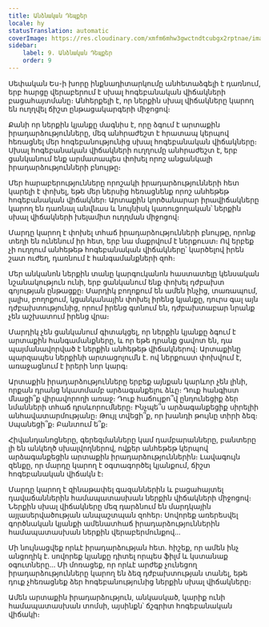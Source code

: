 ```yaml
---
title: Անձնական Դեպքեր
locale: hy
statusTranslation: automatic
coverImage: https://res.cloudinary.com/xmfm6mhw3gwctndtcubgx2rptnae/image/upload/v1740468922/small_cover_tratado_de_psicologia_revolucionaria_a4c0dca4e0.webp
sidebar:
    label: 9. Անձնական Դեպքեր
    order: 9
---
```

Սեփական Ես-ի խորը ինքնադիտարկումը անհետաձգելի է դառնում, երբ հարցը վերաբերում է սխալ հոգեբանական վիճակների բացահայտմանը։ Անհերքելի է, որ ներքին սխալ վիճակները կարող են ուղղվել ճիշտ ընթացակարգերի միջոցով։

Քանի որ ներքին կյանքը մագնիս է, որը ձգում է արտաքին իրադարձությունները, մեզ անհրաժեշտ է հրատապ կերպով հեռացնել մեր հոգեբանությունից սխալ հոգեբանական վիճակները։ Սխալ հոգեբանական վիճակների ուղղումը անհրաժեշտ է, երբ ցանկանում ենք արմատապես փոխել որոշ անցանկալի իրադարձությունների բնույթը։

Մեր հարաբերությունները որոշակի իրադարձությունների հետ կարելի է փոխել, եթե մեր ներսից հեռացնենք որոշ անհեթեթ հոգեբանական վիճակներ։ Արտաքին կործանարար իրավիճակները կարող են դառնալ անվնաս և նույնիսկ կառուցողական՝ ներքին սխալ վիճակների խելամիտ ուղղման միջոցով։

Մարդը կարող է փոխել տհաճ իրադարձությունների բնույթը, որոնք տեղի են ունենում իր հետ, երբ նա մաքրվում է ներքուստ։ Ով երբեք չի ուղղում անհեթեթ հոգեբանական վիճակները՝ կարծելով իրեն շատ ուժեղ, դառնում է հանգամանքների զոհ։

Մեր անկանոն ներքին տանը կարգուկանոն հաստատելը կենսական նշանակություն ունի, երբ ցանկանում ենք փոխել դժբախտ գոյության ընթացքը։ Մարդիկ բողոքում են ամեն ինչից, տառապում, լալիս, բողոքում, կցանկանային փոխել իրենց կյանքը, դուրս գալ այն դժբախտությունից, որում իրենց գտնում են, դժբախտաբար նրանք չեն աշխատում իրենց վրա։

Մարդիկ չեն ցանկանում գիտակցել, որ ներքին կյանքը ձգում է արտաքին հանգամանքները, և որ եթե դրանք ցավոտ են, դա պայմանավորված է ներքին անհեթեթ վիճակներով։ Արտաքինը պարզապես ներքինի արտացոլումն է. ով ներքուստ փոխվում է, առաջացնում է իրերի նոր կարգ։

Արտաքին իրադարձությունները երբեք այնքան կարևոր չեն լինի, որքան դրանց նկատմամբ արձագանքելու ձևը։ Դուք հանգիստ մնացի՞ք վիրավորողի առաջ։ Դուք հաճույքո՞վ ընդունեցիք ձեր նմանների տհաճ դրսևորումները։ Ինչպե՞ս արձագանքեցիք սիրելիի անհավատարմությանը։ Թույլ տվեցի՞ք, որ խանդի թույնը տիրի ձեզ։ Սպանեցի՞ք։ Բանտում ե՞ք։

Հիվանդանոցները, գերեզմանները կամ դամբարանները, բանտերը լի են անկեղծ սխալվողներով, ովքեր անհեթեթ կերպով արձագանքեցին արտաքին իրադարձություններին։ Լավագույն զենքը, որ մարդը կարող է օգտագործել կյանքում, ճիշտ հոգեբանական վիճակն է։

Մարդը կարող է զինաթափել գազաններին և բացահայտել դավաճաններին համապատասխան ներքին վիճակների միջոցով։ Ներքին սխալ վիճակները մեզ դարձնում են մարդկային այլասերվածության անպաշտպան զոհեր։ Սովորեք առերեսվել գործնական կյանքի ամենատհաճ իրադարձություններին համապատասխան ներքին վերաբերմունքով...

Մի նույնացվեք որևէ իրադարձության հետ. հիշեք, որ ամեն ինչ անցողիկ է. սովորեք կյանքը դիտել որպես ֆիլմ և կստանաք օգուտները... Մի մոռացեք, որ որևէ արժեք չունեցող իրադարձությունները կարող են ձեզ դժբախտության տանել, եթե դուք չհեռացնեք ձեր հոգեբանությունից ներքին սխալ վիճակները։

Ամեն արտաքին իրադարձություն, անկասկած, կարիք ունի համապատասխան տոմսի, այսինքն՝ ճշգրիտ հոգեբանական վիճակի։

